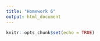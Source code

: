 ```yaml
---
title: "Homework 6"
output: html_document
---
```


```r
knitr::opts_chunk$set(echo = TRUE)
```

